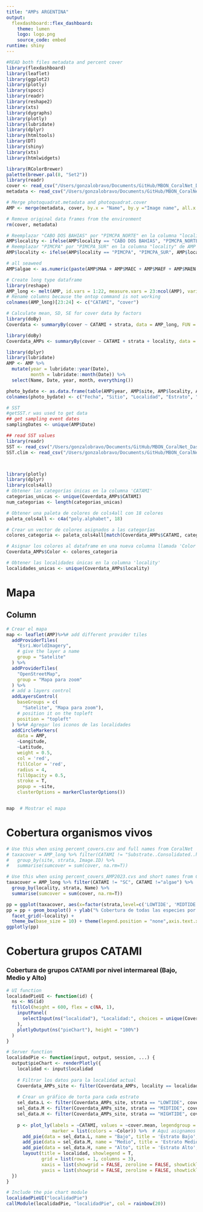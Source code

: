 ```yaml
---
title: "AMPs ARGENTINA"
output: 
  flexdashboard::flex_dashboard:
    theme: lumen
    logo: logo.png
    source_code: embed 
runtime: shiny
---
```


```r
#READ both files metadata and percent cover 
library(flexdashboard)
library(leaflet)
library(ggplot2)
library(plotly)
library(spocc)
library(readr)
library(reshape2)
library(xts)
library(dygraphs)
library(plotly)
library(lubridate)
library(dplyr)
library(htmltools)
library(DT)
library(shiny)
library(xts)
library(htmlwidgets)

library(RColorBrewer)
palette(brewer.pal(8, "Set2"))
library(readr)
cover <- read_csv("/Users/gonzalobravo/Documents/GitHub/MBON_CoralNet_Dashboard/DATA/percent_covers.csv") # read cover data
metadata <- read_csv("/Users/gonzalobravo/Documents/GitHub/MBON_CoralNet_Dashboard/DATA/metadata.csv") # read metadata

# Merge photoquadrat.metadata and photoquadrat.cover
AMP <- merge(metadata, cover, by.x = "Name", by.y ="Image name", all.x = TRUE) 

# Remove original data frames from the environment
rm(cover, metadata)

# Reemplazar "CABO DOS BAHIAS" por "PIMCPA_NORTE" en la columna "locality" de AMP
AMP$locality <- ifelse(AMP$locality == "CABO DOS BAHIAS", "PIMCPA_NORTE", AMP$locality)
# Reemplazar "PIMCPA" por "PIMCPA_SUR" en la columna "locality" de AMP
AMP$locality <- ifelse(AMP$locality == "PIMCPA", "PIMCPA_SUR", AMP$locality)

# all seaweed
AMP$algae <- as.numeric(paste(AMP$MAA + AMP$MAEC + AMP$MAEF + AMP$MAEN + AMP$MAF + AMP$MAG + AMP$MALA + AMP$MALCB + AMP$MAS))

# Create long type dataframe 
library(reshape)
AMP_long <- melt(AMP, id.vars = 1:22, measure.vars = 23:ncol(AMP), variable_name = "CATAMI", value_name = "cover", na.rm = TRUE)
# Rename columns because the ontop command is not working 
colnames(AMP_long)[23:24] <- c("CATAMI", "cover")

# Calculate mean, SD, SE for cover data by factors 
library(doBy)
Coverdata <- summaryBy(cover ~ CATAMI + strata, data = AMP_long, FUN = function(x) { c(mean = mean(x), SD = sd(x), SE = sqrt(var(x)/length(x)))})

library(doBy)
Coverdata_AMPs <- summaryBy(cover ~ CATAMI + strata + locality, data = AMP_long, FUN = function(x) { c(mean = mean(x), SD = sd(x), SE = sqrt(var(x)/length(x)))})

library(dplyr)
library(lubridate)
AMP <- AMP %>%
  mutate(year = lubridate::year(Date),
         month = lubridate::month(Date)) %>%
  select(Name, Date, year, month, everything())

photo_bydate <- as.data.frame(table(AMP$year, AMP$site, AMP$locality, AMP$strata))
colnames(photo_bydate) <- c("Fecha", "Sitio", "Localidad", "Estrato", "n fotocuadrantes")  

# SST
#getSST.r was used to get data 
## get sampling event dates
samplingDates <- unique(AMP$Date)

## read SST values
library(readr)
SST <- read_csv("/Users/gonzalobravo/Documents/GitHub/MBON_CoralNet_Dashboard/DATA/ISLAPINGUINO_SST.csv")
SST.clim <- read_csv("/Users/gonzalobravo/Documents/GitHub/MBON_CoralNet_Dashboard/DATA/ISLAPINGUINO_Climatology.csv")



library(plotly)
library(dplyr)
library(cols4all)
# Obtener las categorías únicas en la columna 'CATAMI'
categorias_unicas <- unique(Coverdata_AMPs$CATAMI)
num_categorias <- length(categorias_unicas)

# Obtener una paleta de colores de cols4all con 18 colores
paleta_cols4all <- c4a("poly.alphabet", 18)

# Crear un vector de colores asignados a las categorías
colores_categoria <- paleta_cols4all[match(Coverdata_AMPs$CATAMI, categorias_unicas)]

# Asignar los colores al dataframe en una nueva columna llamada 'Color'
Coverdata_AMPs$Color <- colores_categoria

# Obtener las localidades únicas en la columna 'locality'
localidades_unicas <- unique(Coverdata_AMPs$locality)
```

# Mapa

Column {data-width=650}
-------------------------------------
```r
# Crear el mapa
map <- leaflet(AMP)%>%# add different provider tiles
  addProviderTiles(
    "Esri.WorldImagery",
    # give the layer a name
    group = "Satelite"
  ) %>%
  addProviderTiles(
    "OpenStreetMap",
    group = "Mapa para zoom"
  ) %>%
  # add a layers control
  addLayersControl(
    baseGroups = c(
      "Satelite", "Mapa para zoom"),
    # position it on the topleft
    position = "topleft"
  ) %>%# Agregar los iconos de las localidades
  addCircleMarkers(
    data = AMP, 
    ~Longitude, 
    ~Latitude,
    weight = 0.5,
    col = 'red',
    fillColor = 'red',
    radius = 4,
    fillOpacity = 0.5,
    stroke = T,
    popup = ~site,
    clusterOptions = markerClusterOptions())


map  # Mostrar el mapa

```


# Cobertura organismos vivos
```r
# Use this when using percent_covers.csv and full names from CoralNet
# taxacover = AMP_long %>% filter(CATAMI != "Substrate..Consolidated..hard.") %>% 
#   group_by(site, strata, Image.ID) %>% 
#   summarise(sumcover = sum(cover, na.rm=T))

# Use this when using percent_covers_AMP2023.cvs and short names from CoralNet
taxacover = AMP_long %>% filter(CATAMI != "SC", CATAMI !="algae") %>% 
  group_by(locality, strata, Name) %>% 
  summarise(sumcover = sum(cover, na.rm=T))

pp = ggplot(taxacover, aes(x=factor(strata,level=c('LOWTIDE', 'MIDTIDE', 'HIGHTIDE')), sumcover, fill=strata))
pp = pp + geom_boxplot() + ylab("% Cobertura de todas las especies por cuadrante") + xlab("")+
  facet_grid(~locality) + 
  theme_bw(base_size = 10) + theme(legend.position = "none",axis.text.x = element_text(angle = 90, hjust = 1),strip.text = element_text(size = 5))
ggplotly(pp)
```


# Cobertura grupos CATAMI

### Cobertura de grupos CATAMI por nivel intermareal (Bajo, Medio y Alto)

```r
# UI function
localidadPieUI <- function(id) {
  ns <- NS(id)
  fillCol(height = 600, flex = c(NA, 1), 
    inputPanel(
      selectInput(ns("localidad"), "Localidad:", choices = unique(Coverdata_AMPs$locality))
    ),
    plotlyOutput(ns("pieChart"), height = "100%")
  )
}

# Server function
localidadPie <- function(input, output, session, ...) {
  output$pieChart <- renderPlotly({
    localidad <- input$localidad
    
    # Filtrar los datos para la localidad actual
    Coverdata_AMPs_site <- filter(Coverdata_AMPs, locality == localidad)
    
    # Crear un gráfico de torta para cada estrato
    sel_data.L <- filter(Coverdata_AMPs_site, strata == "LOWTIDE", cover.mean > 0, CATAMI != "algae")
    sel_data.M <- filter(Coverdata_AMPs_site, strata == "MIDTIDE", cover.mean > 0, CATAMI != "algae")
    sel_data.H <- filter(Coverdata_AMPs_site, strata == "HIGHTIDE", cover.mean > 0, CATAMI != "algae")
    
    p <- plot_ly(labels = ~CATAMI, values = ~cover.mean, legendgroup = ~CATAMI, textinfo = 'label+percent',
                 marker = list(colors = ~Color)) %>%  # Aquí asignamos los colores desde la columna 'Color'
      add_pie(data = sel_data.L, name = "Bajo", title = 'Estrato Bajo', domain = list(row = 0, column = 0)) %>%
      add_pie(data = sel_data.M, name = "Medio", title = 'Estrato Medio', domain = list(row = 0, column = 1)) %>%
      add_pie(data = sel_data.H, name = "Alto", title = 'Estrato Alto', domain = list(row = 0, column = 2)) %>%
      layout(title = localidad, showlegend = T,
             grid = list(rows = 1, columns = 3),
             xaxis = list(showgrid = FALSE, zeroline = FALSE, showticklabels = FALSE),
             yaxis = list(showgrid = FALSE, zeroline = FALSE, showticklabels = FALSE))
  })
}

```

```r
# Include the pie chart module
localidadPieUI("localidadPie")
callModule(localidadPie, "localidadPie", col = rainbow(20))
```
